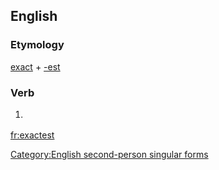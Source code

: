==English==

===Etymology===
[[exact]] + [[-est]]

===Verb===
{{en-verb form}}

# {{archaic}} {{form of|Second-person singular simple present form|exact}}

[[Category:English second-person singular forms]]

[[fr:exactest]]